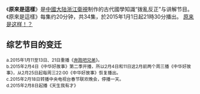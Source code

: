 {{Cleanup-tvshow|time=2015-03-20T13:11:53+00:00}}
{{expand|time=2015-03-20T13:11:53+00:00}}
<div style="margin-bottom:15px;"></div>
{{电视节目信息框
| 名称      = 原来是这样
| 英文名称  = {{lang|en|'''Turned out to be such'''}}
| 图片      = 
| 图说      = 
| 别名      = 
| 类型      = 古代國學知識的“拨亂反正”与趣味讲解、[[綜藝節目|綜藝節目]]
| 格式      = 
| 原创      = [[中國|中國]][[浙江衛視|浙江衛視]]
| 发展      = 
| 编剧      = 
| 总导演    = 
| 导演      = 
| 主持      = [[華少|華少]]、沈濤
| 主演      = 馬伯庸、袁腾飛
| 国家      = {{CHNML}}
| 语言      = [[汉语普通话|汉语普通话]]
| 标语      = 
| 季数      = 
| 集数      = 34集
| 每集长度  = 约20分钟
| 主题曲    = 
| 作曲      = 
| 作词      = 
| 演唱      = 
| 制作年份  = 2015年
| 制片人    = 
| 出品人    = 
| 监制      = 
| 外景      = 
| 制作公司  = 
| 电视网    = [[浙江衛視|浙江衛視]]
| 图像制式  = 
| 声音制式  = 
| 播出国家  = 
| 开始      = {{Start date|2015|01|01}}
| 结束      = {{End date|2015|02|17}}
| 前作      = 
| 续作      = 
| 相关节目  = 
| 官方网站  = http://www.zjstv.com/
}}
《'''原來是這樣'''》是[[中國大陆|中國大陆]][[浙江衛視|浙江衛視]]制作的古代國學知識“拨亂反正”与讲解节目。《原來是這樣》每集约20分钟，共34集，於2015年1月1日起21時30分播出。
[[原来是这样！？|原来是这样！？]]

== 综艺节目的变迁 ==
{{電視節目的變遷
|電視台={{CHNML}} [[浙江卫视|浙江卫视]]
|播放檔次=每周日至周四 21:30-22:00
|節目名稱=原来是这样<br>（2015年1月1日－2015年2月17日{{ref|x|[a]}}{{ref|y|[b]}}{{ref|z|[c]}}{{ref|aa|[d]}}）
|上一節目=
|下一節目=[[中国梦想秀|中国梦想秀]]9<br>（2015年2月25日－2015年）
}}
<small>{{note|x}}a.2015年1月11至13日、21日重播《[[奔跑吧兄弟|奔跑吧兄弟]]》。
<br />
{{note|y}}b.2015年2月4日《中华好故事》第二季开播，所以2月4日和11日这2月前两个周三播《中华好故事》，从2月25日起每周三22:00《中华好故事》恢复播出。
<br />
{{note|z}}c.2015年2月18日转播中央电视台春节联欢晚会，停播一天。
<br />
{{note|aa}}d.2015年2月8日起播《天生我有才》